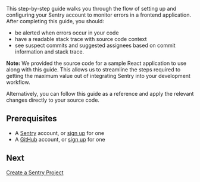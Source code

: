 This step-by-step guide walks you through the flow of setting up and configuring your Sentry account to monitor errors in a frontend application. After completing this guide, you should:

- be alerted when errors occur in your code
- have a readable stack trace with source code context
- see suspect commits and suggested assignees based on commit information and stack trace.

**Note:**  We provided the source code for a sample React application to use along with this guide. This allows us to streamline the steps required to getting the maximum value out of integrating Sentry into your development workflow.

Alternatively, you can follow this guide as a reference and apply the relevant changes directly to your source code.

## Prerequisites

- A [Sentry](https://sentry.io) account, or [sign up](https://sentry.io/signup/) for one
- A [GitHub](https://github.com/) account, or [sign up](https://github.com/join) for one

## Next

[Create a Sentry Project](/guides/tutorials/integrate-frontend/create-new-project/)